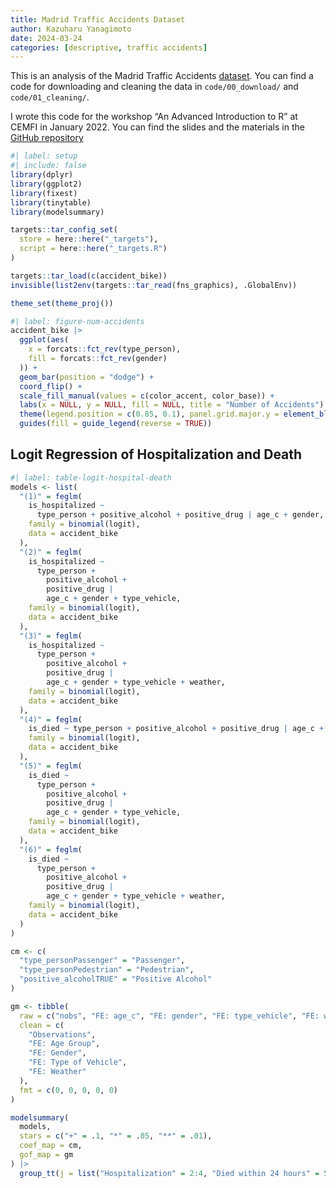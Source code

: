 ```yaml
---
title: Madrid Traffic Accidents Dataset
author: Kazuharu Yanagimoto
date: 2024-03-24
categories: [descriptive, traffic accidents]
---
```


This is an analysis of the Madrid Traffic Accidents [dataset](https://datos.madrid.es/portal/site/egob/menuitem.c05c1f754a33a9fbe4b2e4b284f1a5a0/?vgnextoid=7c2843010d9c3610VgnVCM2000001f4a900aRCRD&vgnextchannel=374512b9ace9f310VgnVCM100000171f5a0aRCRD&vgnextfmt=default).
You can find a code for downloading and cleaning the data in
`code/00_download/` and `code/01_cleaning/`.

::: {.callout-note}

I wrote this code for the workshop "An Advanced Introduction to R"
at CEMFI in January 2022. You can find the slides and the materials in the 
[GitHub repository](https://github.com/kazuyanagimoto/workshop-r-2022)

:::


```r
#| label: setup
#| include: false
library(dplyr)
library(ggplot2)
library(fixest)
library(tinytable)
library(modelsummary)

targets::tar_config_set(
  store = here::here("_targets"),
  script = here::here("_targets.R")
)

targets::tar_load(c(accident_bike))
invisible(list2env(targets::tar_read(fns_graphics), .GlobalEnv))

theme_set(theme_proj())
```

```r
#| label: figure-num-accidents
accident_bike |>
  ggplot(aes(
    x = forcats::fct_rev(type_person),
    fill = forcats::fct_rev(gender)
  )) +
  geom_bar(position = "dodge") +
  coord_flip() +
  scale_fill_manual(values = c(color_accent, color_base)) +
  labs(x = NULL, y = NULL, fill = NULL, title = "Number of Accidents") +
  theme(legend.position = c(0.85, 0.1), panel.grid.major.y = element_blank()) +
  guides(fill = guide_legend(reverse = TRUE))
```


## Logit Regression of Hospitalization and Death

```r
#| label: table-logit-hospital-death
models <- list(
  "(1)" = feglm(
    is_hospitalized ~
      type_person + positive_alcohol + positive_drug | age_c + gender,
    family = binomial(logit),
    data = accident_bike
  ),
  "(2)" = feglm(
    is_hospitalized ~
      type_person +
        positive_alcohol +
        positive_drug |
        age_c + gender + type_vehicle,
    family = binomial(logit),
    data = accident_bike
  ),
  "(3)" = feglm(
    is_hospitalized ~
      type_person +
        positive_alcohol +
        positive_drug |
        age_c + gender + type_vehicle + weather,
    family = binomial(logit),
    data = accident_bike
  ),
  "(4)" = feglm(
    is_died ~ type_person + positive_alcohol + positive_drug | age_c + gender,
    family = binomial(logit),
    data = accident_bike
  ),
  "(5)" = feglm(
    is_died ~
      type_person +
        positive_alcohol +
        positive_drug |
        age_c + gender + type_vehicle,
    family = binomial(logit),
    data = accident_bike
  ),
  "(6)" = feglm(
    is_died ~
      type_person +
        positive_alcohol +
        positive_drug |
        age_c + gender + type_vehicle + weather,
    family = binomial(logit),
    data = accident_bike
  )
)

cm <- c(
  "type_personPassenger" = "Passenger",
  "type_personPedestrian" = "Pedestrian",
  "positive_alcoholTRUE" = "Positive Alcohol"
)

gm <- tibble(
  raw = c("nobs", "FE: age_c", "FE: gender", "FE: type_vehicle", "FE: weather"),
  clean = c(
    "Observations",
    "FE: Age Group",
    "FE: Gender",
    "FE: Type of Vehicle",
    "FE: Weather"
  ),
  fmt = c(0, 0, 0, 0, 0)
)

modelsummary(
  models,
  stars = c("+" = .1, "*" = .05, "**" = .01),
  coef_map = cm,
  gof_map = gm
) |>
  group_tt(j = list("Hospitalization" = 2:4, "Died within 24 hours" = 5:7))
```